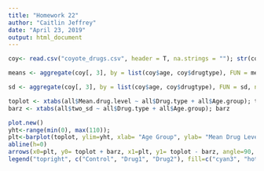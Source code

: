 ```yaml
---
title: "Homework 22"
author: "Caitlin Jeffrey"
date: "April 23, 2019"
output: html_document
---
```



```r
coy<- read.csv("coyote_drugs.csv", header = T, na.strings = ""); str(coy)
```

```r
means <- aggregate(coy[, 3], by = list(coy$age, coy$drugtype), FUN = mean, na.rm = T); names(means)[3] <- "Mean.drug.level"; names(means)[1] <- "Age.group"; names(means)[2] <- "Drug.type"; means
```

```r
sd <- aggregate(coy[, 3], by = list(coy$age, coy$drugtype), FUN = sd, na.rm = T); two_sd<-(sd$x*2); two_sd; all<-cbind(means, two_sd); all
```


```r
toplot <- xtabs(all$Mean.drug.level ~ all$Drug.type + all$Age.group); toplot
barz <- xtabs(all$two_sd ~ all$Drug.type + all$Age.group); barz
```



```r
plot.new()
yht<-range(min(0), max(110));
plt<-barplot(toplot, ylim=yht, xlab= "Age Group", ylab= "Mean Drug Level", space=c(0,.5), col=c("cyan3", "hot pink", "tomato"), beside=T)
abline(h=0)
arrows(x0=plt, y0= toplot + barz, x1=plt, y1= toplot - barz, angle=90, code=3, length=.04, lwd=.4)
legend("topright", c("Control", "Drug1", "Drug2"), fill=c("cyan3", "hot pink", "tomato"), bty="n", cex=1.25, horiz=T)
```

